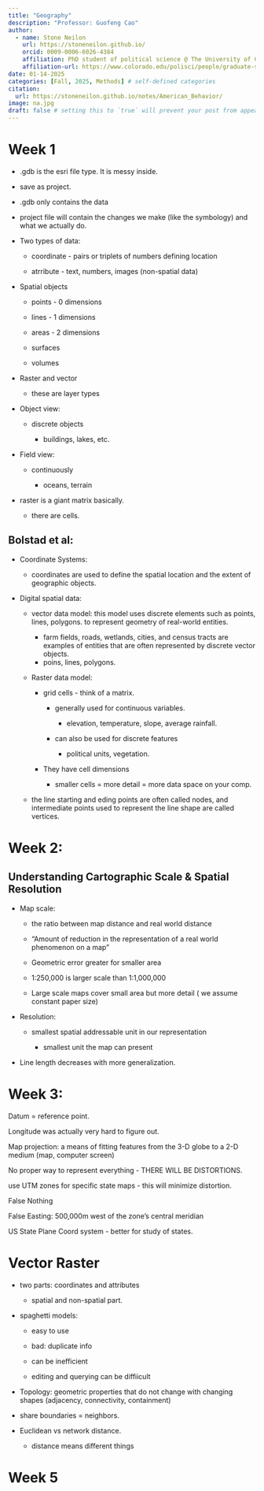 ```yaml
---
title: "Geography"
description: "Professor: Guofeng Cao"
author:
  - name: Stone Neilon
    url: https://stoneneilon.github.io/
    orcid: 0009-0006-6026-4384
    affiliation: PhD student of political science @ The University of Colorado Boulder
    affiliation-url: https://www.colorado.edu/polisci/people/graduate-students/stone-neilon
date: 01-14-2025
categories: [Fall, 2025, Methods] # self-defined categories
citation: 
  url: https://stoneneilon.github.io/notes/American_Behavior/
image: na.jpg
draft: false # setting this to `true` will prevent your post from appearing on your listing page until you're ready!
---
```


# Week 1

-   .gdb is the esri file type. It is messy inside.

-   save as project.

-   .gdb only contains the data

-   project file will contain the changes we make (like the symbology) and what we actually do.

-   Two types of data:

    -   coordinate - pairs or triplets of numbers defining location

    -   atrribute - text, numbers, images (non-spatial data)

-   Spatial objects

    -   points - 0 dimensions

    -   lines - 1 dimensions

    -   areas - 2 dimensions

    -   surfaces

    -   volumes

-   Raster and vector

    -   these are layer types

-   Object view:

    -   discrete objects

        -   buildings, lakes, etc.

-   Field view:

    -   continuously

        -   oceans, terrain

-   raster is a giant matrix basically.

    -   there are cells.

## Bolstad et al:

-   Coordinate Systems:

    -   coordinates are used to define the spatial location and the extent of geographic objects.

-   Digital spatial data:

    -   vector data model: this model uses discrete elements such as points, lines, polygons. to represent geometry of real-world entities.

        -   farm fields, roads, wetlands, cities, and census tracts are examples of entities that are often represented by discrete vector objects.
        -   poins, lines, polygons.

    -   Raster data model:

        -   grid cells - think of a matrix.

            -   generally used for continuous variables.

                -   elevation, temperature, slope, average rainfall.

            -   can also be used for discrete features

                -   political units, vegetation.

        -   They have cell dimensions

            -   smaller cells = more detail = more data space on your comp.

    -   the line starting and eding points are often called nodes, and intermediate points used to represent the line shape are called vertices.

# Week 2:

## Understanding Cartographic Scale & Spatial Resolution

-   Map scale:

    -   the ratio between map distance and real world distance

    -   "Amount of reduction in the representation of a real world phenomenon on a map"

    -   Geometric error greater for smaller area

    -   1:250,000 is larger scale than 1:1,000,000

    -   Large scale maps cover small area but more detail ( we assume constant paper size)

-   Resolution:

    -   smallest spatial addressable unit in our representation

        -   smallest unit the map can present

-   Line length decreases with more generalization.

# Week 3:

Datum = reference point.

Longitude was actually very hard to figure out.

Map projection: a means of fitting features from the 3-D globe to a 2-D medium (map, computer screen)

No proper way to represent everything - THERE WILL BE DISTORTIONS.

use UTM zones for specific state maps - this will minimize distortion.

False Nothing

False Easting: 500,000m west of the zone's central meridian

US State Plane Coord system - better for study of states.

# Vector Raster

-   two parts: coordinates and attributes

    -   spatial and non-spatial part.

-   spaghetti models:

    -   easy to use

    -   bad: duplicate info

    -   can be inefficient

    -   editing and querying can be diffiicult

-   Topology: geometric properties that do not change with changing shapes (adjacency, connectivity, containment)

-   share boundaries = neighbors.

-   Euclidean vs network distance.

    -   distance means different things

# Week 5
